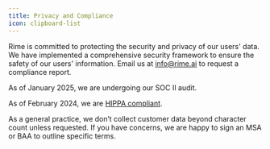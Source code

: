 ```yaml
---
title: Privacy and Compliance
icon: clipboard-list
---
```


Rime is committed to protecting the security and privacy of our users' data. We have implemented a comprehensive security framework to ensure the safety of our users' information. Email us at [info@rime.ai](mailto:info@rime.ai) to request a compliance report.

As of January 2025, we are undergoing our SOC II audit. 

As of February 2024, we are [HIPPA compliant](https://rime.ai/blog/hipaa-compliance). 

As a general practice, we don’t collect customer data beyond character count unless requested. If you have concerns, we are happy to sign an MSA or BAA to outline specific terms.
